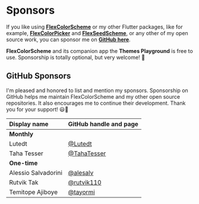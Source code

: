 # Sponsors

If you like using [**FlexColorScheme**](https://pub.dev/packages/flex_color_scheme) or my other Flutter packages, like for example, [**FlexColorPicker**](https://pub.dev/packages/flex_color_picker) and [**FlexSeedScheme**](https://pub.dev/packages/flex_seed_scheme), or any other of my open source work, you can sponsor me on [**GitHub here**](https://github.com/sponsors/rydmike).

**FlexColorScheme** and its companion app the **Themes Playground** is free to use. Sponsorship is totally optional, but very welcome! 💙

## GitHub Sponsors

I'm pleased and honored to list and mention my sponsors. Sponsorship on GitHub helps me maintain FlexColorScheme and my other open source repositories. It also encourages me to continue their development. Thank you for your support! 😃🙏


| **Display name**    | **GitHub handle and page**                   |
|:--------------------|:---------------------------------------------|
| **Monthly**         |                                              |
| Lutedt              | [@Lutedt](https://github.com/Lutedt)         |
| Taha Tesser         | [@TahaTesser](https://github.com/TahaTesser) |
| **One-time**        |                                              |
| Alessio Salvadorini | [@alesalv](https://github.com/alesalv)       |
| Rutvik Tak          | [@rutvik110](https://github.com/rutvik110)   |
| Temitope Ajiboye    | [@tayormi](https://github.com/tayormi)       |
